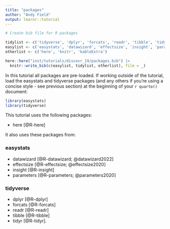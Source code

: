 ```yaml
---
title: "packages"
author: "Andy Field"
output: learnr::tutorial
---
```



```r
# Create bib file for R packages

tidylist <- c('tidyverse', 'dplyr', 'forcats', 'readr', 'tibble', 'tidyr')
easylist <- c('easystats', 'datawizard', 'effectsize', 'insight', 'parameters')
otherlist <- c('here', 'knitr', 'kableExtra')

here::here("inst/tutorials/discovr_19/packages.bib") |>
  knitr::write_bib(c(easylist, tidylist, otherlist), file = _)
```

In this tutorial all packages are pre-loaded. If working outside of the tutorial, load the [easystats]{.pkg} and [tidyverse]{.pkg} packages (and any others if you're using a concise style - see previous section) at the beginning of your `r quarto()` document:

```r
library(easystats)
library(tidyverse)
```

This tutorial uses the following packages:

- [here]{.pkg} [@R-here]

It also uses these packages from:

### easystats 

- [datawizard]{.pkg} [@R-datawizard; @datawizard2022]
- [effectsize]{.pkg} [@R-effectsize; @effectsize2020]
- [insight]{.pkg} [@R-insight]
- [parameters]{.pkg} [@R-parameters; @parameters2020]
 
### tidyverse 
 
- [dplyr]{.pkg} [@R-dplyr]
- [forcats]{.pkg} [@R-forcats]
- [readr]{.pkg} [@R-readr]
- [tibble]{.pkg} [@R-tibble]
- [tidyr]{.pkg} [@R-tidyr].
